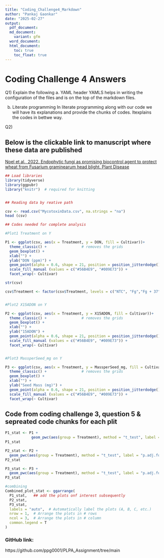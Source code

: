 ```yaml
---
title: "Coding_Challenge4_Markdown"
author: "Pankaj Gaonkar"
date: "2025-02-27"
output:
  pdf_document:
  md_document:
    variant: gfm
  word_document:
  html_document:
    toc: true
    toc_float: true
---
```


# Coding Challenge 4 Answers

Q1) Explain the following
a.	YAML header
YAMLS helps in writing the configuration of the files and is on the top of the markdown files.


b.	Literate programming
In literate programming along with our code we will have its explanations and provide the chunks of codes. Itexplains the codes in bettwe way.

Q2)

## Below is the clickable link to manuscript where these data are published

[Noel et al., 2022. Endophytic fungi as promising biocontrol agent to protect wheat from Fusarium graminearum head blight. Plant Disease](https://doi.org/10.1094/PDIS-06-21-1253-RE)


```r
## Load libraries
library(tidyverse)
library(ggpubr)
library("knitr")  # required for knitting


## Reading data by reative path

csv <- read.csv("MycotoxinData.csv", na.strings = "na")
head (csv)

## Codes needed for complete analysis

#Plot1 Treatment on Y

P1 <- ggplot(csv, aes(x = Treatment, y = DON, fill = Cultivar))+
  theme_classic() +                # removes the grids
  geom_boxplot() + 
  xlab("") +
  ylab("DON (ppm)") +
  geom_point(alpha = 0.6, shape = 21, position = position_jitterdodge()) +
  scale_fill_manual (values = c("#56B4E9", "#009E73")) +
  facet_wrap(~ Cultivar) 

str(csv)

csv$Treatment <- factor(csv$Treatment, levels = c("NTC", "Fg","Fg + 37", "Fg + 40", "Fg + 70"))


#Plot2 X15ADON on Y

P2 <- ggplot(csv, aes(x = Treatment, y = X15ADON, fill = Cultivar))+
  theme_classic() +                # removes the grids
  geom_boxplot() + 
  xlab("") +
  ylab("15ADON") +
  geom_point(alpha = 0.6, shape = 21, position = position_jitterdodge()) +
  scale_fill_manual (values = c("#56B4E9", "#009E73")) +
  facet_wrap(~ Cultivar) 


#Plot3 MassperSeed_mg on Y

P3 <- ggplot(csv, aes(x = Treatment, y = MassperSeed_mg, fill = Cultivar))+
  theme_classic() +                # removes the grids
  geom_boxplot() + 
  xlab("") +
  ylab("Seed Mass (mg)") +
  geom_point(alpha = 0.6, shape = 21, position = position_jitterdodge()) +
  scale_fill_manual (values = c("#56B4E9", "#009E73")) +
  facet_wrap(~ Cultivar)
```


## Code from coding challenge 3, question 5 & sepreated code chunks for each plit


```r

P1_stat <- P1 + 
            geom_pwc(aes(group = Treatment), method = "t_test", label = "p.adj.format")
P1_stat

```

```r
P2_stat <- P2 + 
  geom_pwc(aes(group = Treatment), method = "t_test", label = "p.adj.format")
P2_stat
```

```r
P3_stat <- P3 + 
  geom_pwc(aes(group = Treatment), method = "t_test", label = "p.adj.format")
P3_stat
```



```r
#combining
Combined_plot_stat <- ggarrange(
  P1_stat,   ## add the plots onf interest subsequently
  P2_stat,
  P3_stat,
  labels = "auto",  # Automatically label the plots (A, B, C, etc.)
  nrow = 1,  # Arrange the plots in # rows
  ncol = 3,  # Arrange the plots in # column
  common.legend = T
)


```

### GitHub link:
https://github.com/ppg0001/PLPA_Assignment/tree/main

